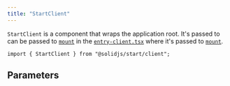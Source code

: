 ```yaml
---
title: "StartClient"
---
```


`StartClient` is a component that wraps the application root. It's passed to  can be passed to [`mount`](/solid-start/reference/client/start-client) in the [`entry-client.tsx`](/solid-start/reference/entrypoints/entry-client) where it's passed to [`mount`](/solid-start/reference/client/mount).

```tsx twoslash
import { StartClient } from "@solidjs/start/client";
```
## Parameters